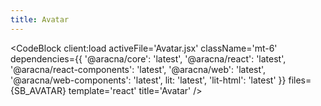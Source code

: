 ```yaml
---
title: Avatar
---
```



<AvatarComponentBlock client:load />

<CodeBlock
  client:load
  activeFile='Avatar.jsx'
  className='mt-6'
  dependencies={{
    '@aracna/core': 'latest',
    '@aracna/react': 'latest',
    '@aracna/react-components': 'latest',
    '@aracna/web': 'latest',
    '@aracna/web-components': 'latest',
    lit: 'latest',
    'lit-html': 'latest'
  }}
  files={SB_AVATAR}
  template='react'
  title='Avatar'
/>
